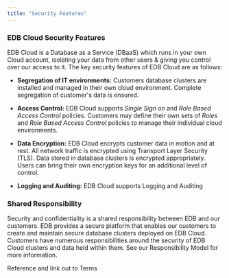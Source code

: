 ```yaml
---
title: "Security Features"
---
```


### EDB Cloud Security Features
EDB Cloud is a Database as a Service (DBaaS) which runs in your own Cloud account, isolating your data from other users & giving you control over our access to it. The key security features of EDB Cloud are as follows:
- **Segregation of IT environments:** Customers database clusters are installed and managed in their own cloud environment. Complete segregation of customer's data is ensured.
- **Access Control:** EDB Cloud supports _Single Sign on_ and _Role Based Access Control_ policies. Customers may define their own sets of _Roles_ and  _Role Based Access Control_ policies to manage their individual cloud environments.

- **Data Encryption:** EDB Cloud encrypts customer data in motion and at rest. All network traffic is encrypted using Transport Layer Security (TLS). Data stored in database clusters is encrypted appropriately. Users can bring their own encryption keys for an additional level of control.
- **Logging and Auditing:** EDB Cloud supports Logging and Auditing

### Shared Responsibility
Security and confidentiality is a shared responsibility between EDB and our customers. EDB provides a secure platform that enables our customers to create and maintain secure database clusters deployed on EDB Cloud. Customers have numerous responsibilities around the security of EDB Cloud clusters and data held within them. See our Responsibility Model for more information.



Reference and link out to Terms
